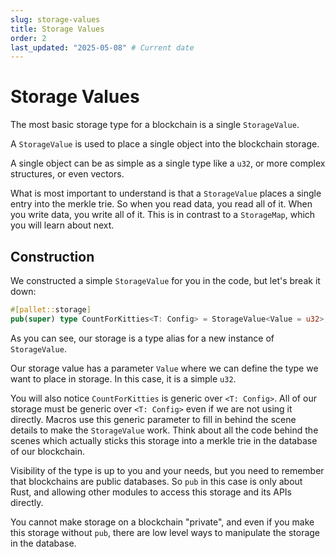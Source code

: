 ```yaml
---
slug: storage-values
title: Storage Values
order: 2
last_updated: "2025-05-08" # Current date
---
```


# Storage Values

The most basic storage type for a blockchain is a single `StorageValue`.

A `StorageValue` is used to place a single object into the blockchain storage.

A single object can be as simple as a single type like a `u32`, or more complex structures, or even vectors.

What is most important to understand is that a `StorageValue` places a single entry into the merkle trie. So when you read data, you read all of it. When you write data, you write all of it. This is in contrast to a `StorageMap`, which you will learn about next.

## Construction

We constructed a simple `StorageValue` for you in the code, but let's break it down:

```rust
#[pallet::storage]
pub(super) type CountForKitties<T: Config> = StorageValue<Value = u32>;
```

As you can see, our storage is a type alias for a new instance of `StorageValue`.

Our storage value has a parameter `Value` where we can define the type we want to place in storage. In this case, it is a simple `u32`.

You will also notice `CountForKitties` is generic over `<T: Config>`. All of our storage must be generic over `<T: Config>` even if we are not using it directly. Macros use this generic parameter to fill in behind the scene details to make the `StorageValue` work. Think about all the code behind the scenes which actually sticks this storage into a merkle trie in the database of our blockchain.

Visibility of the type is up to you and your needs, but you need to remember that blockchains are public databases. So `pub` in this case is only about Rust, and allowing other modules to access this storage and its APIs directly.

You cannot make storage on a blockchain "private", and even if you make this storage without `pub`, there are low level ways to manipulate the storage in the database.
